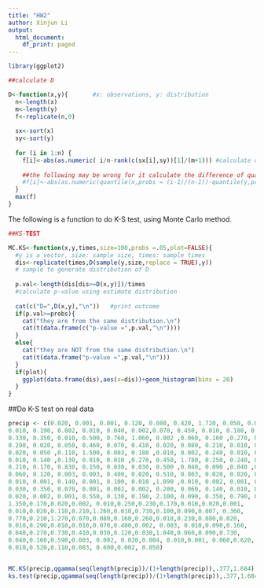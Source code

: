 ```yaml
---
title: "HW2"
author: Xinjun Li
output:
  html_document:
    df_print: paged
---
```



```r

library(ggplot2)


```



```r

##calculate D

D<-function(x,y){       #x: observations, y: distribution
  n<-length(x)
  m<-length(y)
  f<-replicate(n,0)
  
  sx<-sort(x)
  sy<-sort(y)
  
  for (i in 1:n) {
    f[i]<-abs(as.numeric( i/n-rank(c(sx[i],sy))[1]/(m+1))) #calculate difference of p
    
    ##the following may be wrong for it calculate the difference of quantile
    #f[i]<-abs(as.numeric(quantile(x,probs = (i-1)/(n-1))-quantile(y,probs = (i-1)/(n-1))))
  }
  max(f)
}

```


The following is a function to do K-S test, using Monte Carlo method.

```r
##KS-TEST

MC.KS<-function(x,y,times,size=100,probs =.05,plot=FALSE){       
  #y is a vector, size: sample size, times: sample times
  dis<-replicate(times,D(sample(y,size,replace = TRUE),y)) 
  # sample to generate distribution of D
  
  p.val<-length(dis[dis>=D(x,y)])/times 
  #calculate p-value using estimate distribution
  
  cat(c("D=",D(x,y),"\n"))   #print outcome
  if(p.val>=probs){
    cat("they are from the same distribution.\n")
    cat(t(data.frame(c("p-value =",p.val,"\n"))))
  }
  else{
    cat("they are NOT from the same distribution.\n")
    cat(t(data.frame("p-value =",p.val,"\n")))
  }
  if(plot){
    ggplot(data.frame(dis),aes(x=dis))+geom_histogram(bins = 20)
  }
}

```

##Do K-S test on real data

```r


precip <- c(0.020, 0.001, 0.001, 0.120, 0.080, 0.420, 1.720, 0.050, 0.010, 0.010,0.003,0.001,0.003, 0.270, 0.001, 0.060, 0.050, 2.130, 0.040, 1.100, 0.020, 0.001,0.140, 0.080, 0.210, 0.070, 0.320, 0.240, 0.290, 0.001, 0.290, 1.130, 0.003,
0.010, 0.190, 0.002, 0.010, 0.040, 0.002,0.070, 0.450, 0.010, 0.180, 0.670, 0.003, 0.010, 0.040, 0.002, 0.490, 0.020, 0.020, 0.340, 0.140, 0.370, 0.330,
0.330, 0.350, 0.010, 0.500, 0.760, 1.060, 0.002 ,0.060, 0.160 ,0.270, 0.250,
0.290, 0.020, 0.050, 0.460, 0.070, 0.410, 0.020, 0.080, 0.210, 0.010, 0.440,
0.020, 0.050 ,0.110, 1.500, 0.003, 0.180 ,0.010, 0.002, 0.240, 0.010, 0.750,
0.010, 0.140 ,0.130, 0.010, 0.010 ,0.270, 0.450, 1.780, 0.250, 0.240, 0.004,
0.210, 0.170, 0.830, 0.150, 0.030, 0.030, 0.500 ,0.040, 0.090 ,0.040 ,0.060,
0.060, 0.120, 0.003, 0.003, 0.400, 0.020, 0.510, 0.003, 0.020, 0.020, 0.020,
0.010, 0.001, 0.140, 0.001, 0.100, 0.010 ,1.090 ,0.010, 0.002, 0.001, 0.840,
0.030, 0.350, 0.070, 0.001, 0.002, 0.002, 0.200, 0.060, 0.140, 0.010, 0.020,
0.020, 0.002, 0.001, 0.550, 0.130, 0.190, 2.100, 0.090, 0.350, 0.790, 0.320,
1.350,0.170,0.020,0.002, 0.010,0.250,0.230,0.170,0.010,0.020,0.001,
0.010,0.020,0.110,0.210,1.260,0.010,0.730,0.100,0.090,0.007, 0.360,
0.770,0.210,1.270,0.070,0.080,0.160,0.260,0.010,0.230,0.080,0.020,
0.010,0.290,0.010,0.010,0.070,0.400,0.002, 0.003, 0.010,0.090,0.160,
0.040,0.270,0.730,0.410,0.030,0.120,0.030,1.040,0.060,0.090,0.730,
0.040,0.160,0.590,0.003, 0.002, 0.020,0.004, 0.010,0.001, 0.060,0.620,
0.010,0.520,0.110,0.003, 0.600,0.002, 0.050)


MC.KS(precip,qgamma(seq(length(precip))/(1+length(precip)),.377,1.684),100,size = 100 ,plot = TRUE)
ks.test(precip,qgamma(seq(length(precip))/(1+length(precip)),.377,1.684))



```






